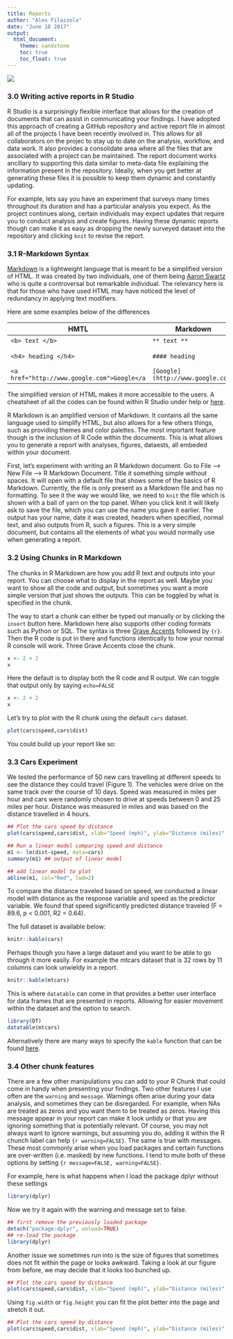 ```yaml
---
title: Reports
author: "Alex Filazzola"
date: "June 18 2017"
output:
  html_document:
    theme: sandstone
    toc: true
    toc_float: true
---
```


![](dilbert.gif)

### 3.0 Writing active reports in R Studio

R Studio is a surprisingly flexible interface that allows for the creation of documents that can assist in communicating your findings. I have adopted this approach of creating a GitHub repository and active report file in almost all of the projects I have been recently involved in. This allows for all collaborators on the projec to stay up to date on the analysis, workflow, and data work. It also provides a consolidate area where all the files that are associated with a project can be maintained. The report document works ancillary to supporting this data similar to meta-data file explaining the information present in the repository. Ideally, when you get better at generating these files it is possible to keep them dynamic and constantly updating.

For example, lets say you have an experiment that surveys many times throughout its duration and has a particular analysis you expect. As the project continues along, certain individuals may expect updates that require you to conduct analysis and create figures. Having these dynamic reports though can make it as easy as dropping the newly surveyed dataset into the repository and clicking `knit` to revise the report. 

### 3.1 R-Markdown Syntax

[Markdown](https://en.wikipedia.org/wiki/Markdown) is a lightweight language that is meant to be a simplified version of HTML. It was created by two individuals, one of them being [Aaron Swartz](https://en.wikipedia.org/wiki/Aaron_Swartz) who is quite a controversal but remarkable individual. The relevancy here is that for those who have used HTML may have noticed the level of redundancy in applying text modifiers. 

Here are some examples below of the differences

HMTL          | Markdown          | Output
-----------------|----------------|-------------------
`<b> text </b>`|`** text ** `| **text**
`<h4> heading </h4>` | ` #### heading ` |  #### heading
` <a href="http://www.google.com">Google</a`|`[Google](http://www.google.com)`|[Google](http://www.google.com)

The simplified version of HTML makes it more accessible to the users. A cheatsheet of all the codes can be found within R Studio under help or [here](rmarkdown-reference.pdf). 

R Markdown is an amplified version of Markdown. It contains all the same language used to simplify HTML, but also allows for a few others things, such as providing themes and color palettes. The most important feature though is the inclusion of R Code within the documents. This is what allows you to generate a report with analyses, figures, dataests, all embeded within your document. 

First, let's experiment with writing an R Markdown document. Go to File --> New File --> R Markdown Document. Title it something simple without spaces. It will open with a default file that shows some of the basics of R Markdown. Currently, the file is only present as a Markdown file and has no formatting. To see it the way we would like, we need to `knit` the file which is shown with a ball of yarn on the top panel. When you click knit it will likely ask to save the file, which you can use the name you gave it earlier. The output has your name, date it was created, headers when specified, normal text, and also outputs from R, such a figures. This is a very simple document, but contains all the elements of what you would normally use when generating a report. 


### 3.2 Using Chunks in R Markdown

The chunks in R Markdown are how you add R text and outputs into your report. You can choose what to display in the report as well. Maybe you want to show all the code and output, but sometimes you want a more simple version that just shows the outputs. This can be toggled by what is specified in the chunk. 

The way to start a chunk can either be typed out manually or by clicking the `insert` button here. Markdown here also supports other coding formats such as Python or SQL. The syntax is three [Grave Accents](https://en.wikipedia.org/wiki/Grave_accent) followed by `{r}`. Then the R code is put in there and functions identically to how your normal R console will work. Three Grave Accents close the chunk. 

```r
x <- 2 + 2
x
```

Here the default is to display both the R code and R output. We can toggle that output only by saying `echo=FALSE`

```r
x <- 2 + 2
x
```

Let's try to plot with the R chunk using the default `cars` dataset.
```r
plot(cars$speed,cars$dist)
```

You could build up your report like so:

### 3.3 Cars Experiment

We tested the performance of 50 new cars travelling at different speeds to see the distance they could travel (Figure 1). The vehicles were drive on the same track over the course of 10 days. Speed was measured in miles per hour and cars were randomly chosen to drive at speeds between 0 and 25 miles per hour. Distance was measured in miles and was based on the distance travelled in 4 hours.

```r
## Plot the cars speed by distance
plot(cars$speed,cars$dist, xlab="Speed (mph)", ylab="Distance (miles)", pch=19, cex=1.3, cex.axis=1.3, cex.lab=1.5)

## Run a linear model comparing speed and distance
m1 <- lm(dist~speed, data=cars)
summary(m1) ## output of linear model

## add linear model to plot
abline(m1, col="Red", lwd=2)
```

To compare the distance traveled based on speed, we conducted a linear model with distance as the response variable and speed as the predictor variable. We found that speed significantly predicted distance traveled (F = 89.6, p < 0.001, R2 = 0.64).

The full dataset is available below:

```r
knitr::kable(cars)
```

Perhaps though you have a large dataset and you want to be able to go through it more easily. For example the mtcars dataset that is 32 rows by 11 columns can look unwieldy in a report. 

```r
knitr::kable(mtcars)
```

This is where `datatable` can come in that provides a better user interface for data frames that are presented in reports. Allowing for easier movement within the dataset and the option to search. 

```r
library(DT)
datatable(mtcars) 
```

Alternatively there are many ways to specify the `kable` function that can be found [here](https://haozhu233.github.io/kableExtra/awesome_table_in_html.html). 

### 3.4 Other chunk features

There are a few other manipulations you can add to your R Chunk that could come in handy when presenting your findings. Two other features I use often are the `warning` and `message`. Warnings often arise during your data analysis, and sometimes they can be disregarded. For example, when NAs are treated as zeros and you want them to be treated as zeros. Having this message appear in your report can make it look untidy or that you are ignoring something that is potentially relevant. Of course, you may not always want to ignore warnings, but assuming you do, adding it within the R chunch label can help `{r warning=FALSE}`. The same is true with messages. These most commonly arise when you load packages and certain functions are over-written (i.e. masked) by new functions. I tend to mute both of these options by setting `{r message=FALSE, warning=FALSE}`. 

For example, here is what happens when I load the package dplyr without these settings

```r
library(dplyr)
```

Now we try it again with the warning and message set to false. 

```r
## first remove the previously loaded package
detach("package:dplyr", unload=TRUE)
## re-load the package
library(dplyr)
```

Another issue we sometimes run into is the size of figures that sometimes does not fit within the page or looks awkward. Taking a look at our figure from before, we may decide that it looks too bunched up.

```r
## Plot the cars speed by distance
plot(cars$speed,cars$dist, xlab="Speed (mph)", ylab="Distance (miles)", pch=19, cex=1.3, cex.axis=1.3, cex.lab=1.5)
```

Using `fig.width` or `fig.height` you can fit the plot better into the page and stretch it out.

```r
## Plot the cars speed by distance
plot(cars$speed,cars$dist, xlab="Speed (mph)", ylab="Distance (miles)", pch=19, cex=1.3, cex.axis=1.3, cex.lab=1.5)
```











